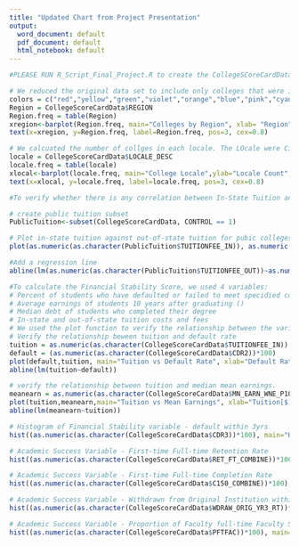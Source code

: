 ---
title: "Updated Chart from Project Presentation"
output:
  word_document: default
  pdf_document: default
  html_notebook: default
---

```{r}
#PLEASE RUN R_Script_Final_Project.R to create the CollegeSCoreCardData dataset, before executing this notebook. Then click on the run button in each chunk of code below to display the charts that were modified based on recommendations made during the presentation
```



```{r}
# We reduced the original data set to include only colleges that were in the US and DC, #excluding US territories, only degree-granting, currently operating, not under heighten #cash monitoring, and not exclusively graduate colleges. The reduced the number of colleges #from 7,593 to 3,824. We then plotted the number of colleges by region
colors = c("red","yellow","green","violet","orange","blue","pink","cyan")
Region = CollegeScoreCardData$REGION
Region.freq = table(Region)
xregion<-barplot(Region.freq, main="Colleges by Region", xlab= "Region",ylab="# of Colleges", names.arg=c("Service Schools","New England","Mid East","Great Lakes","Plains","Southeast","Southwest","Rocky Mountain","Far West"),las=2,col="green",cex.names = 0.7)
text(x=xregion, y=Region.freq, label=Region.freq, pos=3, cex=0.8)
```


```{r}
# We calcuated the number of collges in each locale. The LOcale were City, Rural, Suburb, #and Town. Each locale were further sub-divided by size, and proximity (distant, remote, #fringe)
locale = CollegeScoreCardData$LOCALE_DESC
locale.freq = table(locale)
xlocal<-barplot(locale.freq, main="College Locale",ylab="Locale Count",cex.names=0.7,col="cyan", las=2)
text(x=xlocal, y=locale.freq, label=locale.freq, pos=3, cex=0.8)
```



```{r}
#To verify whether there is any correlation between In-State Tuition and Out-of-State Tuition for Public Colleges, a subset was created with just Public Colleges, and then In-State Tuition was plotted aganst Out-Of-State Tuition. The plot verifies that there is a correlation. As In-State Tuition increases, Out-Of-State Tuition increases

# create public tuition subset
PublicTuition<-subset(CollegeScoreCardData, CONTROL == 1)

# Plot in-state tuition against out-of-state tuition for pubic colleges
plot(as.numeric(as.character(PublicTuition$TUITIONFEE_IN)), as.numeric(as.character(PublicTuition$TUITIONFEE_OUT)), main = "In-State Tuition vs Out-of-State Tuition for Public Colleges", xlab="In-State Tuition", ylab="Out-Of-State Tuition", col=colors)

#Add a regression line
abline(lm(as.numeric(as.character(PublicTuition$TUITIONFEE_OUT))~as.numeric(as.character(PublicTuition$TUITIONFEE_IN))))
```


```{r}
#To calculate the Financial Stability Score, we used 4 variables:
# Percent of students who have defaulted or failed to meet specidied conditions within 2 years (CDR2 & CDR3)
# Average earnings of students 10 years after graduating ()
# Median debt of students who completed their degree
# In-state and out-of-state tuition costs and fees
# We used the plot function to verify the relationship between the variables
# Verify the relationship beween tuition and default rate
tuition = as.numeric(as.character(CollegeScoreCardData$TUITIONFEE_IN))
default = (as.numeric(as.character(CollegeScoreCardData$CDR2))*100)
plot(default,tuition, main="Tuition vs Default Rate", xlab="Default Rate [%]", ylab="Tuition [$]", col=colors)
abline(lm(tuition~default))
```


```{r}
# verify the relationship between tuition and median mean earnings.
meanearn = as.numeric(as.character(CollegeScoreCardData$MN_EARN_WNE_P10))
plot(tuition,meanearn,main="Tuition vs Mean Earnings", xlab="Tuition[$]", ylab="Mean Earnings 10 yrs after grad [$]", col=colors)
abline(lm(meanearn~tuition))
```


```{r}
# Histogram of Financial Stability variable - default within 3yrs
hist((as.numeric(as.character(CollegeScoreCardData$CDR3))*100), main="Histogram of Default within 3yrs", xlab="Default within 3yrs [%]",  col="blue")

```

```{r}
# Academic Success Variable - First-time Full-time Retention Rate
hist((as.numeric(as.character(CollegeScoreCardData$RET_FT_COMBINE))*100), main="Histogram of First-time Full-time Retention Rate", xlab="First-Time Full-time Retention Rate [%]",  col="blue")
```

```{r}
# Academic Success Variable - First-time Full-time Completion Rate
hist((as.numeric(as.character(CollegeScoreCardData$C150_COMBINE))*100), main="Histogram of First-time Full-time Completion Rate", xlab="First-Time Full-time Completion Rate [%]",  col="green")
```

```{r}
# Academic Success Variable - Withdrawn from Original Institution within 3yrs
hist((as.numeric(as.character(CollegeScoreCardData$WDRAW_ORIG_YR3_RT))*100), main="Histogram of Withdrwawal from Original Inst within 3 yrs", xlab="Withdrawal from original institution within 3yrs [%]",  col="yellow")

```

```{r}
# Academic Success Variable - Proportion of Faculty full-time Faculty Staff
hist((as.numeric(as.character(CollegeScoreCardData$PFTFAC))*100), main="Histogram of Proportion of Full-time Faculty Staff", xlab="Proportion of Full-time Faculty Staff [%]",  col="cyan")
```

